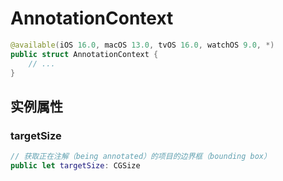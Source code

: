 # AnnotationContext

<OriginalSource
  title="AnnotationContext"
  url="https://developer.apple.com/documentation/charts/annotationcontext"
  summary="有关你添加注解的项目的信息"
/>

```swift
@available(iOS 16.0, macOS 13.0, tvOS 16.0, watchOS 9.0, *)
public struct AnnotationContext {
    // ...
}
```

## 实例属性

### targetSize

```swift
// 获取正在注解（being annotated）的项目的边界框（bounding box）
public let targetSize: CGSize
```
